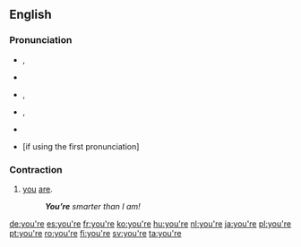 ==English==

===Pronunciation===
* {{a|UK}} {{enPR|yôr}}, {{IPA|/jʊə(ɹ)/}}
* {{rhymes|ɔː(r)}}
* {{a|US}} {{enPR|yôr}}, {{IPA|/jʊəɹ/}}
* {{audio|en-us-you're.ogg|Audio (US) (1)}}, {{audio|en-us-you're2.ogg|Audio (US) (2)}}
* {{rhymes|ʊə(r)}}
* {{homophones|lang=en|yore}} [if using the first pronunciation]

===Contraction===
{{en-cont}}

# [[you]] [[are]].
#: '''''You’re''' smarter than I am!''

[[de:you're]]
[[es:you're]]
[[fr:you're]]
[[ko:you're]]
[[hu:you're]]
[[nl:you're]]
[[ja:you're]]
[[pl:you're]]
[[pt:you're]]
[[ro:you're]]
[[fi:you're]]
[[sv:you're]]
[[ta:you're]]